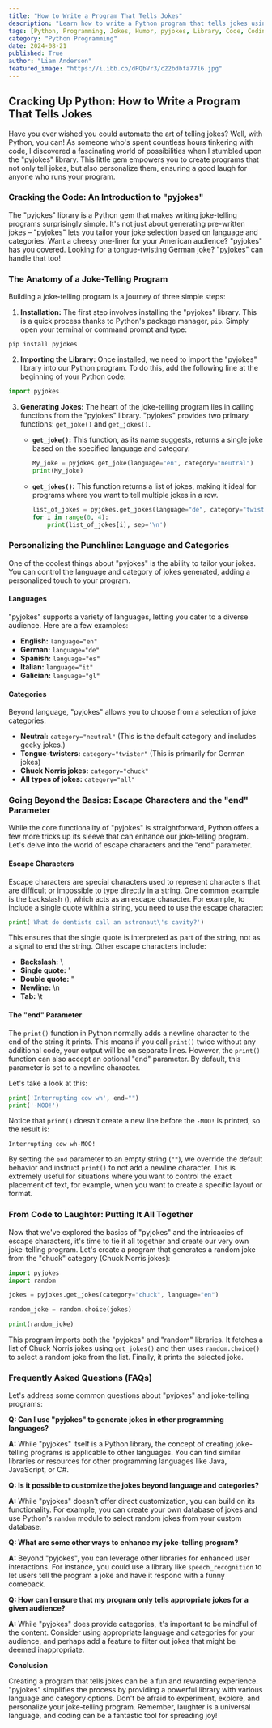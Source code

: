 ```yaml
---
title: "How to Write a Program That Tells Jokes"
description: "Learn how to write a Python program that tells jokes using the 'pyjokes' library. Discover how to personalize jokes based on language and category, and explore advanced techniques like escape characters and the 'end' parameter."
tags: [Python, Programming, Jokes, Humor, pyjokes, Library, Code, Coding, Software Development, Fun, Entertainment, Python Library, Escape Characters, print Function]
category: "Python Programming"
date: 2024-08-21
published: True
author: "Liam Anderson"
featured_image: "https://i.ibb.co/dPQbVr3/c22bdbfa7716.jpg"
---
```


## Cracking Up Python: How to Write a Program That Tells Jokes

Have you ever wished you could automate the art of telling jokes? Well, with Python, you can! As someone who's spent countless hours tinkering with code, I discovered a fascinating world of possibilities when I stumbled upon the "pyjokes" library. This little gem empowers you to create programs that not only tell jokes, but also personalize them, ensuring a good laugh for anyone who runs your program.

### Cracking the Code: An Introduction to "pyjokes"

The "pyjokes" library is a Python gem that makes writing joke-telling programs surprisingly simple. It's not just about generating pre-written jokes – "pyjokes" lets you tailor your joke selection based on language and categories. Want a cheesy one-liner for your American audience?  "pyjokes" has you covered. Looking for a tongue-twisting German joke?  "pyjokes" can handle that too!

### The Anatomy of a Joke-Telling Program

Building a joke-telling program is a journey of three simple steps:

1. **Installation:** The first step involves installing the "pyjokes" library. This is a quick process thanks to Python's package manager, `pip`.  Simply open your terminal or command prompt and type:
```
pip install pyjokes
```

2. **Importing the Library:** Once installed, we need to import the "pyjokes" library into our Python program.  To do this, add the following line at the beginning of your Python code:
```python
import pyjokes
```

3. **Generating Jokes:** The heart of the joke-telling program lies in calling functions from the "pyjokes" library. "pyjokes" provides two primary functions: `get_joke()` and `get_jokes()`.

    * **`get_joke()`:** This function, as its name suggests, returns a single joke based on the specified language and category.  
    
        ```python
        My_joke = pyjokes.get_joke(language="en", category="neutral")
        print(My_joke)
        ```
        
    * **`get_jokes()`:** This function returns a list of jokes, making it ideal for programs where you want to tell multiple jokes in a row. 
        
        ```python
        list_of_jokes = pyjokes.get_jokes(language="de", category="twister")
        for i in range(0, 4):
            print(list_of_jokes[i], sep='\n')
        ```

###  Personalizing the Punchline: Language and Categories

One of the coolest things about "pyjokes" is the ability to tailor your jokes. You can control the language and category of jokes generated, adding a personalized touch to your program.

#### Languages

"pyjokes" supports a variety of languages, letting you cater to a diverse audience. Here are a few examples:

- **English:** `language="en"`
- **German:** `language="de"`
- **Spanish:** `language="es"`
- **Italian:** `language="it"`
- **Galician:** `language="gl"`

#### Categories

Beyond language, "pyjokes" allows you to choose from a selection of joke categories:

- **Neutral:**  `category="neutral"` (This is the default category and includes geeky jokes.)
- **Tongue-twisters:** `category="twister"`  (This is primarily for German jokes)
- **Chuck Norris jokes:** `category="chuck"`
- **All types of jokes:** `category="all"`

### Going Beyond the Basics: Escape Characters and the "end" Parameter

While the core functionality of "pyjokes" is straightforward, Python offers a few more tricks up its sleeve that can enhance our joke-telling program. Let's delve into the world of escape characters and the "end" parameter.

#### Escape Characters

Escape characters are special characters used to represent characters that are difficult or impossible to type directly in a string. One common example is the backslash (\), which acts as an escape character.  For example, to include a single quote within a string, you need to use the escape character: 
```python
print('What do dentists call an astronaut\'s cavity?')
```

This ensures that the single quote is interpreted as part of the string, not as a signal to end the string.  Other escape characters include:

- **Backslash:** \\
- **Single quote:** \'
- **Double quote:** \"
- **Newline:** \n
- **Tab:** \t

#### The "end" Parameter

The `print()` function in Python normally adds a newline character to the end of the string it prints. This means if you call `print()` twice without any additional code, your output will be on separate lines.  However, the `print()` function can also accept an optional "end" parameter.  By default, this parameter is set to a newline character.

Let's take a look at this:

```python
print('Interrupting cow wh', end="")
print('-MOO!')
```

Notice that `print()` doesn't create a new line before the `-MOO!` is printed, so the result is:

`Interrupting cow wh-MOO!`

By setting the `end` parameter to an empty string (`""`), we override the default behavior and instruct `print()` to not add a newline character. This is extremely useful for situations where you want to control the exact placement of text, for example, when you want to create a specific layout or format.

### From Code to Laughter: Putting It All Together

Now that we've explored the basics of "pyjokes" and the intricacies of escape characters, it's time to tie it all together and create our very own joke-telling program. Let's create a program that generates a random joke from the "chuck" category (Chuck Norris jokes):

```python
import pyjokes
import random

jokes = pyjokes.get_jokes(category="chuck", language="en")

random_joke = random.choice(jokes)

print(random_joke)
```

This program imports both the "pyjokes" and "random" libraries. It fetches a list of Chuck Norris jokes using `get_jokes()` and then uses `random.choice()` to select a random joke from the list. Finally, it prints the selected joke.

### Frequently Asked Questions (FAQs)

Let's address some common questions about "pyjokes" and joke-telling programs:

**Q: Can I use "pyjokes" to generate jokes in other programming languages?**

**A:**  While "pyjokes" itself is a Python library, the concept of creating joke-telling programs is applicable to other languages.  You can find similar libraries or resources for other programming languages like Java, JavaScript, or C#.

**Q:  Is it possible to customize the jokes beyond language and categories?**

**A:** While "pyjokes" doesn't offer direct customization, you can build on its functionality. For example, you can create your own database of jokes and use Python's `random` module to select random jokes from your custom database.

**Q: What are some other ways to enhance my joke-telling program?**

**A:**  Beyond "pyjokes", you can leverage other libraries for enhanced user interactions.  For instance, you could use a library like `speech_recognition` to let users tell the program a joke and have it respond with a funny comeback.  

**Q: How can I ensure that my program only tells appropriate jokes for a given audience?**

**A:**  While "pyjokes" does provide categories, it's important to be mindful of the content.  Consider using appropriate language and categories for your audience, and perhaps add a feature to filter out jokes that might be deemed inappropriate.

**Conclusion**

Creating a program that tells jokes can be a fun and rewarding experience. "pyjokes" simplifies the process by providing a powerful library with various language and category options. Don't be afraid to experiment, explore, and personalize your joke-telling program. Remember, laughter is a universal language, and coding can be a fantastic tool for spreading joy! 
